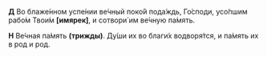 **Д** Во блаже́нном успе́нии ве́чный поко́й пода́ждь, Го́споди, усо́пшим рабо́м Твои́м **[имярек]**, и сотвори́ им ве́чную па́мять.

**Н** Ве́чная па́мять **(трижды)**. Ду́ши их во благи́х водворя́тся, и па́мять их в род и род.
